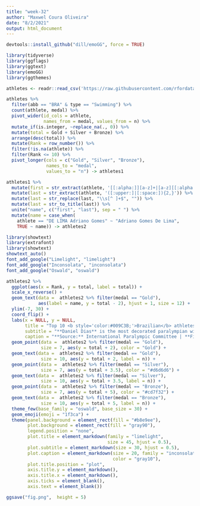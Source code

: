 ```yaml
---
title: "week-32"
author: "Maxwel Coura Oliveira"
date: "8/2/2021"
output: html_document
---
```


```r
devtools::install_github("dill/emoGG", force = TRUE)
```


```r
library(tidyverse)
library(ggflags)
library(ggtext)
library(emoGG)
library(ggthemes)
```



```r
athletes <- readr::read_csv('https://raw.githubusercontent.com/rfordatascience/tidytuesday/master/data/2021/2021-08-03/athletes.csv')
```


```r
athletes %>% 
  filter(abb == "BRA" & type == "Swimming") %>% 
  count(athlete, medal) %>% 
  pivot_wider(id_cols = athlete,
              names_from = medal, values_from = n) %>% 
  mutate_if(is.integer, ~replace_na(., 0)) %>% 
  mutate(total = Gold + Silver + Bronze) %>% 
  arrange(desc(total)) %>% 
  mutate(Rank = row_number()) %>% 
  filter(!is.na(athlete)) %>% 
  filter(Rank <= 10) %>% 
  pivot_longer(cols = c("Gold", "Silver", "Bronze"), 
               names_to = "medal", 
               values_to = "n") -> athletes1
```



```r
athletes1 %>% 
  mutate(first = str_extract(athlete, '[[:alpha:]][a-z]+|[a-z][[:alpha:]]+')) %>% 
  mutate(last = str_extract(athlete, '([:upper:]|[:space:]){2,}')) %>% 
  mutate(last = str_replace(last, "\\s[^ ]+$", "")) %>% 
  mutate(last = str_to_title(last)) %>% 
  unite("name", c("first", "last"), sep = " ") %>% 
  mutate(name = case_when(
    athlete == "DE LIMA Adriano Gomes" ~ "Adriano Gomes De Lima",
    TRUE ~ name)) -> athletes2
```



```r
library(showtext)
library(extrafont)
library(showtext)
showtext_auto()
font_add_google("Limelight", "limelight")
font_add_google("Inconsolata", "inconsolata")
font_add_google("Oswald", "oswald")
```





```r
athletes2 %>% 
  ggplot(aes(x = Rank, y = total, label = total)) +
  scale_x_reverse() + 
  geom_text(data =  athletes2 %>% filter(medal == "Gold"),
            aes(label = name, y = total - 2), hjust = 1, size = 12) +
  ylim(-7, 30) +
  coord_flip() +
  labs(x = NULL, y = NULL,
       title = "Top 10 <b style='color:#009C3B;'>Brazilian</b> athletes at the Paralympic Swimming",
       subtitle = "**Daniel Dias** is the most decorated paralympian with **24** medals",
       caption = "**Source:** International Paralympic Committee | **Figure:** @maxwelco") +
  geom_point(data =  athletes2 %>% filter(medal == "Gold"), 
             size = 7, aes(y = total + 2), color = "Gold") +
  geom_text(data =  athletes2 %>% filter(medal == "Gold"), 
             size = 10, aes(y = total + 2, label = n)) +
  geom_point(data =  athletes2 %>% filter(medal == "Silver"), 
             size = 7, aes(y = total + 3.5), color = "#d6d6d6") +
  geom_text(data =  athletes2 %>% filter(medal == "Silver"), 
             size = 10, aes(y = total + 3.5, label = n)) +
  geom_point(data =  athletes2 %>% filter(medal == "Bronze"), 
             size = 7, aes(y = total + 5), color = "#cd7f32") +
  geom_text(data =  athletes2 %>% filter(medal == "Bronze"), 
             size = 10, aes(y = total + 5, label = n)) +
  theme_few(base_family = "oswald", base_size = 30) +
  geom_emoji(emoji = "1f3ca") +
  theme(panel.background = element_rect(fill = "#b8e9ee"),
        plot.background = element_rect(fill = "gray90"),
        legend.position = "none",
        plot.title = element_markdown(family = "limelight", 
                                      size = 45, hjust = 0.5),
        plot.subtitle = element_markdown(size = 30, hjust = 0.5),
        plot.caption = element_markdown(size = 20, family = "inconsolata", 
                                        color = "gray10"),
        plot.title.position = "plot",
        axis.title.y = element_markdown(),
        axis.title.x = element_markdown(),
        axis.ticks = element_blank(),
        axis.text = element_blank()) 

ggsave("fig.png",  height = 5)
```





